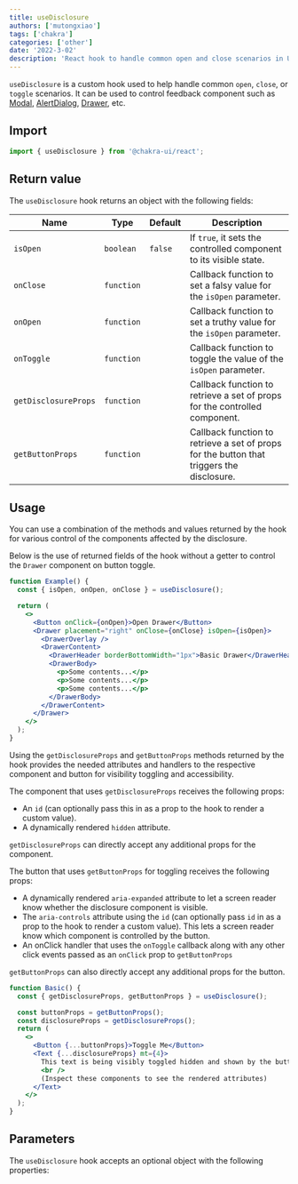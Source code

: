 ```yaml
---
title: useDisclosure
authors: ['mutongxiao']
tags: ['chakra']
categories: ['other']
date: '2022-3-02'
description: 'React hook to handle common open and close scenarios in UI components'
---
```


`useDisclosure` is a custom hook used to help handle common `open`, `close`, or
`toggle` scenarios. It can be used to control feedback component such as
[Modal](/docs/components/overlay/modal),
[AlertDialog](/docs/components/overlay/alert-dialog),
[Drawer](/docs/components/overlay/drawer), etc.

## Import

```js
import { useDisclosure } from '@chakra-ui/react';
```

## Return value

The `useDisclosure` hook returns an object with the following fields:

| Name                 | Type       | Default | Description                                                                               |
| -------------------- | ---------- | ------- | ----------------------------------------------------------------------------------------- |
| `isOpen`             | `boolean`  | `false` | If `true`, it sets the controlled component to its visible state.                         |
| `onClose`            | `function` |         | Callback function to set a falsy value for the `isOpen` parameter.                        |
| `onOpen`             | `function` |         | Callback function to set a truthy value for the `isOpen` parameter.                       |
| `onToggle`           | `function` |         | Callback function to toggle the value of the `isOpen` parameter.                          |
| `getDisclosureProps` | `function` |         | Callback function to retrieve a set of props for the controlled component.                |
| `getButtonProps`     | `function` |         | Callback function to retrieve a set of props for the button that triggers the disclosure. |

## Usage

You can use a combination of the methods and values returned by the hook for
various control of the components affected by the disclosure.

Below is the use of returned fields of the hook without a getter to control the
`Drawer` component on button toggle.

```jsx
function Example() {
  const { isOpen, onOpen, onClose } = useDisclosure();

  return (
    <>
      <Button onClick={onOpen}>Open Drawer</Button>
      <Drawer placement="right" onClose={onClose} isOpen={isOpen}>
        <DrawerOverlay />
        <DrawerContent>
          <DrawerHeader borderBottomWidth="1px">Basic Drawer</DrawerHeader>
          <DrawerBody>
            <p>Some contents...</p>
            <p>Some contents...</p>
            <p>Some contents...</p>
          </DrawerBody>
        </DrawerContent>
      </Drawer>
    </>
  );
}
```

Using the `getDisclosureProps` and `getButtonProps` methods returned by the hook
provides the needed attributes and handlers to the respective component and
button for visibility toggling and accessibility.

The component that uses `getDisclosureProps` receives the following props:

- An `id` (can optionally pass this in as a prop to the hook to render a custom
  value).
- A dynamically rendered `hidden` attribute.

`getDisclosureProps` can directly accept any additional props for the component.

The button that uses `getButtonProps` for toggling receives the following props:

- A dynamically rendered `aria-expanded` attribute to let a screen reader know
  whether the disclosure component is visible.
- The `aria-controls` attribute using the `id` (can optionally pass `id` in as a
  prop to the hook to render a custom value). This lets a screen reader know
  which component is controlled by the button.
- An onClick handler that uses the `onToggle` callback along with any other
  click events passed as an `onClick` prop to `getButtonProps`

`getButtonProps` can also directly accept any additional props for the button.

```jsx
function Basic() {
  const { getDisclosureProps, getButtonProps } = useDisclosure();

  const buttonProps = getButtonProps();
  const disclosureProps = getDisclosureProps();
  return (
    <>
      <Button {...buttonProps}>Toggle Me</Button>
      <Text {...disclosureProps} mt={4}>
        This text is being visibly toggled hidden and shown by the button.
        <br />
        (Inspect these components to see the rendered attributes)
      </Text>
    </>
  );
}
```

## Parameters

The `useDisclosure` hook accepts an optional object with the following
properties:

<PropsTable of="useDisclosure" />
